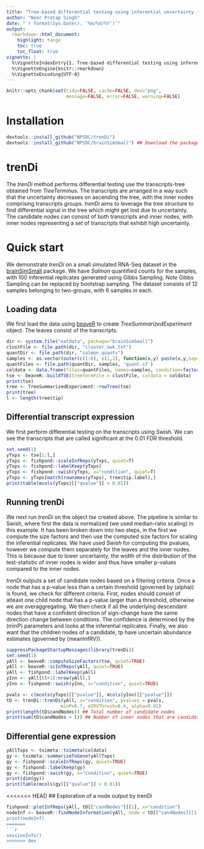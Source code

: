 ```yaml
---
title: "Tree-based differential testing using inferential uncertainty for RNA-Seq"
author: "Noor Pratap Singh"
date: "`r format(Sys.Date(), '%m/%d/%Y')`"
output:
  rmarkdown::html_document:
    highlight: tango
    toc: true
    toc_float: true
vignette: |
  %\VignetteIndexEntry{1. Tree-based differential testing using inferential uncertainty for RNA-Seq}
  %\VignetteEngine{knitr::rmarkdown}
  %\VignetteEncoding{UTF-8}
---
```


```r
knitr::opts_chunk$set(tidy=FALSE, cache=FALSE, dev="png",
                      message=FALSE, error=FALSE, warning=FALSE)
```
# Installation
```r
devtools::install_github("NPSDC/trenDi")
devtools::install_github("NPSDC/brainSimSmall") ## Download the package with a small dataset
```

# trenDi
The *trenDi* method performs differential testing use the transcripts-tree obtained from *TreeTerminus*.
The transcripts are arranged in a way such that the uncertainty decreases on ascending the tree, with the
inner nodes comprising transcripts groups. *trenDi* aims to leverage the tree structure to find differential
signal in the tree which might get lost due to uncertainty. The candidate nodes can consist of both transcripts
and inner nodes, with inner nodes representing a set of transcripts that exhibit high uncertainty.

# Quick start

We demonstrate *trenDi* on a small simulated RNA-Seq dataset in the [brainSimSmall](https://github.com/NPSDC/brainSimSmall) package.
We have *Salmon* quantified counts for the samples, with 100 inferential replicates generated using Gibbs Sampling. *Note* Gibbs Sampling
can be replaced by bootstrap sampling. The dataset consists of 12 samples belonging to two-groups, with 6 samples in each.

## Loading data 
We first load the data using [beaveR](https://github.com/NPSDC/beaveR) to create *TreeSummarizedExperiment* object. 
The leaves consist of the transcripts.
```r
dir <- system.file("extdata", package="brainSimSmall")
clustFile <- file.path(dir, "cluster_nwk.txt")
quantDir <- file.path(dir, "salmon_quants")
samples <- as.vector(outer(c(1:6), c(1,2), function(x,y) paste(x,y,sep='_')))
quantFiles <- file.path(quantDir, samples, 'quant.sf')
coldata <- data.frame(files=quantFiles, names=samples, condition=factor(rep(1:2, each=6)))
tse <- beaveR::buildTSE(treeTermFile = clustFile, coldata = coldata)
print(tse)
tree <- TreeSummarizedExperiment::rowTree(tse)
print(tree)
l <- length(tree$tip)
```

## Differential transcript expression
We first perform differential testing on the transcripts using Swish. We can see the transcripts
that are called significant at the 0.01 FDR threshold.
```r
set.seed(1)
yTxps <- tse[1:l,]
yTxps <- fishpond::scaleInfReps(yTxps, quiet=T)
yTxps <- fishpond::labelKeep(yTxps)
yTxps <- fishpond::swish(yTxps, x="condition", quiet=T)
yTxps <- yTxps[match(rownames(yTxps), tree$tip.label),]
print(table(mcols(yTxps)[["qvalue"]] < 0.01))
```

## Running trenDi
We next run *trenDi* on the object *tse* created above. The pipeline is similar to Swish, where first
the data is normalized (we used median-ratio scaling) in this example. It has been broken down
into two steps, in the first we compute the size factors and then use the computed size factors for scaling the
inferential replicates. We have used *Swish* for computing the pvalues, however we compute them separately for
the leaves and the inner nodes. This is because due to lower uncertainty, the width of the distribution of the 
test-statistic of inner nodes is wider and thus have smaller p-values compared to the inner nodes.

*trenDi* outputs a set of candidate nodes based on a filtering criteria. Once a node
that has a p-value less than a certain threshold (governed by \strong(alpha)) is found, we check for
different criteria. First, nodes should consist of atleast one child node that has a p-value larger than
a threshold, otherwise we are overaggregating. We then check if all the underlying descendant nodes that have a 
confident direction of sign-change have the same direction change between conditions. The confidence is determined
by the \strong(minP) parameters and looks at the inferential replicates. Finally, we also want that the children nodes
of a candidate, tp have uncertain abundance estimates (governed by \strong(meanInfRV)).

```r
suppressPackageStartupMessages(library(trenDi))
set.seed(1)
yAll <- beaveR::computeSizeFactors(tse, quiet=TRUE)
yAll <- beaveR::scInfReps(yAll, quiet=TRUE)
yAll <- fishpond::labelKeep(yAll)
yInn <- yAll[(l+1):nrow(yAll),]
yInn <- fishpond::swish(yInn, x="condition", quiet=TRUE)

pvals <- c(mcols(yTxps)[["pvalue"]], mcols(yInn)[["pvalue"]])
tD <- trenDi::trenDi(yAll, x="condition", pvalues = pvals,
                    minP=0.7, mIRVThresh=0.4, alpha=0.01)
print(length(tD$candNodes)) ## Total number of candidate nodes
print(sum(tD$candNodes > l)) ## Number of inner nodes that are candidates
```

## Differential gene expression
```r
yAllTxps <- tximeta::tximeta(coldata)
gy <- tximeta::summarizeToGene(yAllTxps)
gy <- fishpond::scaleInfReps(gy, quiet=TRUE)
gy <- fishpond::labelKeep(gy)
gy <- fishpond::swish(gy, x="condition", quiet=TRUE)
print(dim(gy))
print(table(mcols(gy)[["qvalue"]] < 0.01))
```

<<<<<<< HEAD
## Exploration of a node output by trenDi
```r
fishpond::plotInfReps(yAll, tD[["candNodes"]][1], x="condition")
nodeInf <- beaveR::findNodeInformation(yAll, node = tD[["candNodes]][1], type = "tips")
print(nodeInf)
=======
```r
sessionInfo()
>>>>>>> dev
```
